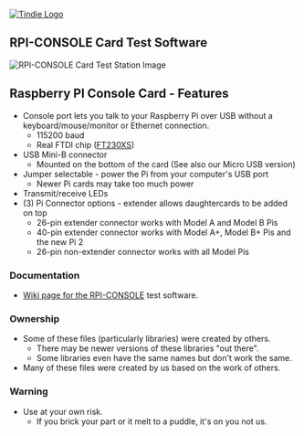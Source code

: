 <a href="https://www.tindie.com/products/land_boards/raspberry-pi-console-card-rpi-console/" >
<img src="http://land-boards.com/tindie/tindie-larges-v2.png" alt="Tindie Logo">
</img></a> 

== RPI-CONSOLE Card Test Software ==

<img src="http://land-boards.com/blwiki/images/f/f2/RP-Console-CCA-X1-4955-Ext40-640px.jpg" alt="RPI-CONSOLE Card Test Station Image"></img>

== Raspberry PI Console Card - Features ==

* Console port lets you talk to your Raspberry Pi over USB without a keyboard/mouse/monitor or Ethernet connection.
** 115200 baud
** Real FTDI chip ([https://www.ftdichip.com/Support/Documents/DataSheets/ICs/DS_FT230X.pdf FT230XS])
* USB Mini-B connector
** Mounted on the bottom of the card (See also our Micro USB version)
* Jumper selectable - power the Pi from your computer's USB port
** Newer Pi cards may take too much power
* Transmit/receive LEDs
* (3) Pi Connector options - extender allows daughtercards to be added on top
** 26-pin extender connector works with Model A and Model B Pis
** 40-pin extender connector works with Model A+, Model B+ Pis and the new Pi 2
** 26-pin non-extender connector works with all Model Pis
=== Documentation ===

* [http://land-boards.com/blwiki/index.php?title=RPI-CONSOLE Wiki page for the RPI-CONSOLE] test software.

=== Ownership ===

* Some of these files (particularly libraries) were created by others.
** There may be newer versions of these libraries "out there".
** Some libraries even have the same names but don't work the same.
* Many of these files were created by us based on the work of others.

=== Warning ===

* Use at your own risk.
** If you brick your part or it melt to a puddle, it's on you not us.
